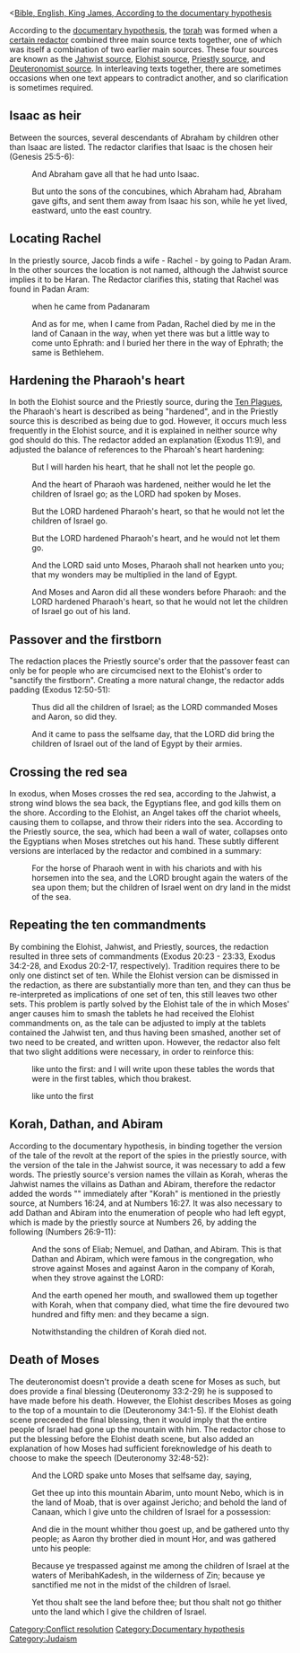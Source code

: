<[[Bible, English, King James, According to the documentary hypothesis]]

According to the [[w:documentary hypothesis|documentary hypothesis]], the [[w:torah|torah]] was formed when a [[w:Torah redactor|certain redactor]] combined three main source texts together, one of which was itself a combination of two earlier main sources. These four sources are known as the [[w:Jahwist|Jahwist source]], [[w:Elohist|Elohist source]], [[w:Priestly source|Priestly source]], and [[w:Deuteronomist|Deuteronomist source]]. In interleaving texts together, there are sometimes occasions when one text appears to contradict another, and so clarification is sometimes required.

==Isaac as heir==

Between the sources, several descendants of Abraham by children other than Isaac are listed. The redactor clarifies that Isaac is the chosen heir (Genesis 25:5-6):

:{{font|size=smaller|color=#0000FF|1}} And Abraham gave all that he had unto Isaac.

:{{font|size=smaller|color=#0000FF|2}} But unto the sons of the concubines, which Abraham had, Abraham gave gifts, and sent them away from Isaac his son, while he yet lived, eastward, unto the east country.

==Locating Rachel==

In the priestly source, Jacob finds a wife - Rachel - by going to Padan Aram. In the other sources the location is not named, although the Jahwist source implies it to be Haran. The Redactor clarifies this, stating that Rachel was found in Padan Aram:

:{{font|size=smaller|color=#0000FF|within Genesis 33:18}} when he came from Padanaram

:{{font|size=smaller|color=#0000FF|Genesis 48:7}} And as for me, when I came from Padan, Rachel died by me in the land of Canaan in the way, when yet there was but a little way to come unto Ephrath: and I buried her there in the way of Ephrath; the same is Bethlehem.

==Hardening the Pharaoh's heart==

In both the Elohist source and the Priestly source, during the [[w:Ten Plagues|Ten Plagues]], the Pharaoh's heart is described as being "hardened", and in the Priestly source this is described as being due to god. However, it occurs much less frequently in the Elohist source, and it is explained in neither source why god should do this. The redactor added an explanation (Exodus 11:9), and adjusted the balance of references to the Pharoah's heart hardening: 

:{{font|size=smaller|color=#0000FF|Exodus 4:21b}} But I will harden his heart, that he shall not let the people go.

:{{font|size=smaller|color=#0000FF|Exodus 9:35}} And the heart of Pharaoh was hardened, neither would he let the children of Israel go; as the LORD had spoken by Moses.

:{{font|size=smaller|color=#0000FF|Exodus 10:20}} But the LORD hardened Pharaoh's heart, so that he would not let the children of Israel go.

:{{font|size=smaller|color=#0000FF|Exodus 10:27}} But the LORD hardened Pharaoh's heart, and he would not let them go.

:{{font|size=smaller|color=#0000FF|Exodus 11:9}} And the LORD said unto Moses, Pharaoh shall not hearken unto you; that my wonders may be multiplied in the land of Egypt.

:{{font|size=smaller|color=#0000FF|Exodus 11:10}} And Moses and Aaron did all these wonders before Pharaoh: and the LORD hardened Pharaoh's heart, so that he would not let the children of Israel go out of his land.

==Passover and the firstborn==

The redaction places the Priestly source's order that the passover feast can only be for people who are circumcised next to the Elohist's order to "sanctify the firstborn". Creating a more natural change, the redactor adds padding (Exodus 12:50-51):

:{{font|size=smaller|color=#0000FF|1}} Thus did all the children of Israel; as the LORD commanded Moses and Aaron, so did they.

:{{font|size=smaller|color=#0000FF|2}} And it came to pass the selfsame day, that the LORD did bring the children of Israel out of the land of Egypt by their armies.

==Crossing the red sea==

In exodus, when Moses crosses the red sea, according to the Jahwist, a strong wind blows the sea back, the Egyptians flee, and god kills them on the shore. According to the Elohist, an Angel takes off the chariot wheels, causing them to collapse, and throw their riders into the sea. According to the Priestly source, the sea, which had been a wall of water, collapses onto the Egyptians when Moses stretches out his hand. These subtly different versions are interlaced by the redactor and combined in a summary:

:{{font|size=smaller|color=#0000FF|Exodus 15:19}} For the horse of Pharaoh went in with his chariots and with his horsemen into the sea, and the LORD brought again the waters of the sea upon them; but the children of Israel went on dry land in the midst of the sea.

==Repeating the ten commandments==

By combining the Elohist, Jahwist, and Priestly, sources, the redaction resulted in three sets of commandments (Exodus 20:23 - 23:33, Exodus 34:2-28, and Exodus 20:2-17, respectively). Tradition requires there to be only one distinct set of ten. While the Elohist version can be dismissed in the redaction, as there are substantially more than ten, and they can thus be re-interpreted as implications of one set of ten, this still leaves two other sets. This problem is partly solved by the Elohist tale of the in which Moses' anger causes him to smash the tablets he had received the Elohist commandments on, as the tale can be adjusted to imply at the tablets contained the Jahwist ten, and thus having been smashed, another set of two need to be created, and written upon. However, the redactor also felt that two slight additions were necessary, in order to reinforce this:

:{{font|size=smaller|color=#0000FF|Exodus 34:1b}} like unto the first: and I will write upon these tables the words that were in the first tables, which thou brakest.

:{{font|size=smaller|color=#0000FF|Inserted into Exodus 34:4}} like unto the first

==Korah, Dathan, and Abiram==

According to the documentary hypothesis, in binding together the version of the tale of the revolt at the report of the spies in the priestly source, with the version of the tale in the Jahwist source, it was necessary to add a few words. The priestly source's version names the villain as Korah, wheras the Jahwist names the villains as Dathan and Abiram, therefore the redactor added the words "{{font|color=#0000FF|Dathan, and Abiram}}" immediately after "Korah" is mentioned in the priestly source, at Numbers 16:24, and at Numbers 16:27. It was also necessary to add Dathan and Abiram into the enumeration of people who had left egypt, which is made by the priestly source at Numbers 26, by adding the following (Numbers 26:9-11):

:{{font|size=smaller|color=#0000FF|1}} And the sons of Eliab; Nemuel, and Dathan, and Abiram. This is that Dathan and Abiram, which were famous in the congregation, who strove against Moses and against Aaron in the company of Korah, when they strove against the LORD:

:{{font|size=smaller|color=#0000FF|2}} And the earth opened her mouth, and swallowed them up together with Korah, when that company died, what time the fire devoured two hundred and fifty men: and they became a sign.

:{{font|size=smaller|color=#0000FF|3}} Notwithstanding the children of Korah died not.

==Death of Moses==

The deuteronomist doesn't provide a death scene for Moses as such, but does provide a final blessing (Deuteronomy 33:2-29) he is supposed to have made before his death. However, the Elohist describes Moses as going to the top of a mountain to die (Deuteronomy 34:1-5). If the Elohist death scene preceeded the final blessing, then it would imply that the entire people of Israel had gone up the mountain with him. The redactor chose to put the blessing before the Elohist death scene, but also added an explanation of how Moses had sufficient foreknowledge of his death to choose to make the speech (Deuteronomy 32:48-52):

:{{font|size=smaller|color=#0000FF|1}} And the LORD spake unto Moses that selfsame day, saying,

:{{font|size=smaller|color=#0000FF|2}} Get thee up into this mountain Abarim, unto mount Nebo, which is in the land of Moab, that is over against Jericho; and behold the land of Canaan, which I give unto the children of Israel for a possession:

:{{font|size=smaller|color=#0000FF|3}} And die in the mount whither thou goest up, and be gathered unto thy people; as Aaron thy brother died in mount Hor, and was gathered unto his people:

:{{font|size=smaller|color=#0000FF|4}} Because ye trespassed against me among the children of Israel at the waters of MeribahKadesh, in the wilderness of Zin; because ye sanctified me not in the midst of the children of Israel.

:{{font|size=smaller|color=#0000FF|5}} Yet thou shalt see the land before thee; but thou shalt not go thither unto the land which I give the children of Israel.

[[Category:Conflict resolution]]
[[Category:Documentary hypothesis]]
[[Category:Judaism]]